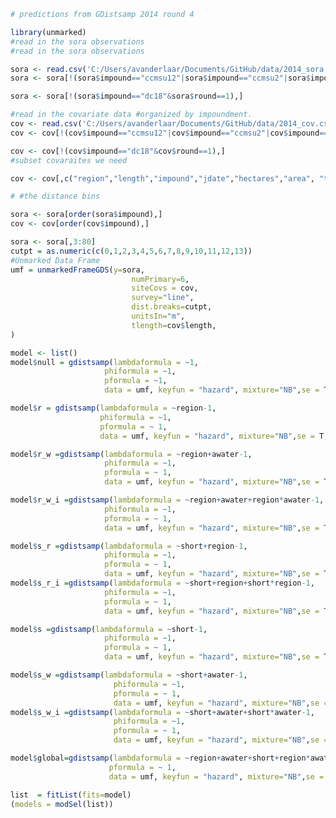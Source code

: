 ```r
# predictions from GDistsamp 2014 round 4

library(unmarked)
#read in the sora observations
#read in the sora observations

sora <- read.csv('C:/Users/avanderlaar/Documents/GitHub/data/2014_sora.csv', header=T)
sora <- sora[!(sora$impound=="ccmsu12"|sora$impound=="ccmsu2"|sora$impound=="ccmsu1"|sora$impound=="ts2a"|sora$impound=="ts4a"|sora$impound=="ts6a"|sora$impound=="ts8a"|sora$impound=="kt2"|sora$impound=="kt5"|sora$impound=="kt5"|sora$impound=="kt6"|sora$impound=="kt9"|sora$impound=="pool2"|sora$impound=="pool2w"|sora$impound=="pool3w"|sora$impound=="m10"|sora$impound=="m11"|sora$impound=="m13"),]

sora <- sora[!(sora$impound=="dc18"&sora$round==1),]

#read in the covariate data #organized by impoundment.
cov <- read.csv('C:/Users/avanderlaar/Documents/GitHub/data/2014_cov.csv', header=T)
cov <- cov[!(cov$impound=="ccmsu12"|cov$impound=="ccmsu2"|cov$impound=="ccmsu1"|cov$impound=="ts2a"|cov$impound=="ts4a"|cov$impound=="ts6a"|cov$impound=="ts8a"|cov$impound=="kt2"|cov$impound=="kt5"|cov$impound=="kt5"|cov$impound=="kt6"|cov$impound=="kt9"|cov$impound=="pool2"|cov$impound=="pool2w"|cov$impound=="pool3w"|cov$impound=="m10"|cov$impound=="m11"|cov$impound=="m13"),]

cov <- cov[!(cov$impound=="dc18"&cov$round==1),]
#subset covaraites we need

cov <- cov[,c("region","length","impound","jdate","hectares","area", "treat","short","awater")]

# #the distance bins

sora <- sora[order(sora$impound),]
cov <- cov[order(cov$impound),]

sora <- sora[,3:80]
cutpt = as.numeric(c(0,1,2,3,4,5,6,7,8,9,10,11,12,13)) 
#Unmarked Data Frame
umf = unmarkedFrameGDS(y=sora, 
                           numPrimary=6,
                           siteCovs = cov,
                           survey="line", 
                           dist.breaks=cutpt,  
                           unitsIn="m", 
                           tlength=cov$length,
)

```
```r
model <- list()
model$null = gdistsamp(lambdaformula = ~1, 
                     phiformula = ~1, 
                     pformula = ~1,
                     data = umf, keyfun = "hazard", mixture="NB",se = T, output="abund")

model$r = gdistsamp(lambdaformula = ~region-1, 
                    phiformula = ~1, 
                    pformula = ~ 1,
                    data = umf, keyfun = "hazard", mixture="NB",se = T, output="abund")
```
```r


model$r_w =gdistsamp(lambdaformula = ~region+awater-1, 
                     phiformula = ~1, 
                     pformula = ~ 1,
                     data = umf, keyfun = "hazard", mixture="NB",se = T, output="abund")

model$r_w_i =gdistsamp(lambdaformula = ~region+awater+region*awater-1, 
                     phiformula = ~1, 
                     pformula = ~ 1,
                     data = umf, keyfun = "hazard", mixture="NB",se = T, output="abund")
```
```r
model$s_r =gdistsamp(lambdaformula = ~short+region-1, 
                     phiformula = ~1, 
                     pformula = ~ 1,
                     data = umf, keyfun = "hazard", mixture="NB",se = T, output="abund")
model$s_r_i =gdistsamp(lambdaformula = ~short+region+short*region-1, 
                     phiformula = ~1, 
                     pformula = ~ 1,
                     data = umf, keyfun = "hazard", mixture="NB",se = T, output="abund")

```

```r
model$s =gdistsamp(lambdaformula = ~short-1, 
                     phiformula = ~1, 
                     pformula = ~ 1,
                     data = umf, keyfun = "hazard", mixture="NB",se = T, output="abund")

model$s_w =gdistsamp(lambdaformula = ~short+awater-1, 
                       phiformula = ~1, 
                       pformula = ~ 1,
                       data = umf, keyfun = "hazard", mixture="NB",se = T, output="abund")
model$s_w_i =gdistsamp(lambdaformula = ~short+awater+short*awater-1, 
                       phiformula = ~1, 
                       pformula = ~ 1,
                       data = umf, keyfun = "hazard", mixture="NB",se = T, output="abund")
```
```r
model$global=gdistsamp(lambdaformula = ~region+awater+short+region*awater+region*short-1, phiformula = ~1, 
                      pformula = ~ 1,
                      data = umf, keyfun = "hazard", mixture="NB",se = T, output="abund")

```
```r
list  = fitList(fits=model)
(models = modSel(list))

```